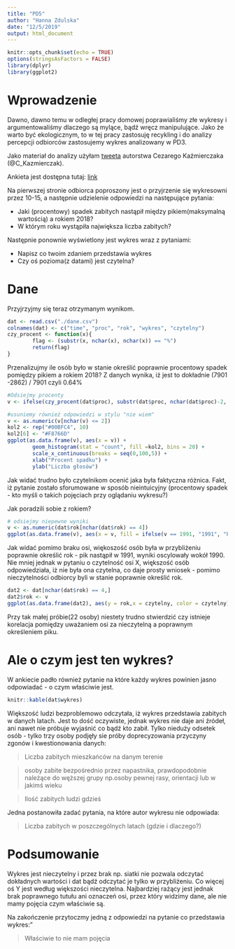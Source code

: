 ```yaml
---
title: "PD5"
author: "Hanna Zdulska"
date: "12/5/2019"
output: html_document
---
```


```r
knitr::opts_chunk$set(echo = TRUE)
options(stringsAsFactors = FALSE)
library(dplyr)
library(ggplot2)
```
# Wprowadzenie
Dawno, dawno temu w odległej pracy domowej poprawialiśmy złe wykresy i argumentowaliśmy dlaczego są mylące, bądź wręcz manipulujące. Jako że warto być ekologicznym, to w tej pracy zastosuję recykling i do analizy percepcji odbiorców zastosujemy wykres analizowany w PD3. 

Jako materiał do analizy użyłam [tweeta](https://twitter.com/C_Kazmierczak/status/1191015667908128768) autorstwa Cezarego Kaźmierczaka (@C_Kazmierczak).

Ankieta jest dostępna tutaj: [link](https://forms.gle/azHisAQfwTuxxoWh9)

Na pierwszej stronie odbiorca poproszony jest o przyjrzenie się wykresowni przez 10-15, a następnie udzielenie odpowiedzi na następujące pytania:

 * Jaki (procentowy) spadek zabitych nastąpił między pikiem(maksymalną wartością) a rokiem 2018?
 * W którym roku wystąpiła największa liczba zabitych?
 
Następnie ponownie wyświetlony jest wykres wraz z pytaniami:

 * Napisz co twoim zdaniem przedstawia wykres
 * Czy oś pozioma(z datami) jest czytelna?
 
# Dane
Przyjrzyjmy się teraz otrzymanym wynikom.
```r

dat <- read.csv("./dane.csv")
colnames(dat) <- c("time", "proc", "rok", "wykres", "czytelny")
czy_procent <- function(x){
        flag <- (substr(x, nchar(x), nchar(x)) == "%")
        return(flag)
}

```
Przenalizujmy ile osób było w stanie określić poprawnie procentowy spadek pomiędzy pikiem a rokiem 2018?
Z danych wynika, iż jest to dokładnie (7901 -2862) / 7901 czyli 0.64%

```r
#Odsiejmy procenty
v <- ifelse(czy_procent(dat$proc), substr(dat$proc, nchar(dat$proc)-2, nchar(dat$proc) - 1), dat$proc)

#usuniemy również odpowiedzi w stylu "nie wiem"
v <- as.numeric(v[nchar(v) <= 2])
kol2 <- rep("#00BFC4", 10)
kol2[6] <- "#F8766D"
ggplot(as.data.frame(v), aes(x = v)) + 
        geom_histogram(stat = "count", fill =kol2, bins = 20) + 
        scale_x_continuous(breaks = seq(0,100,5)) +
        xlab("Procent spadku") +
        ylab("Liczba głosów")
```


Jak widać trudno było czytelnikom ocenić jaka była faktyczna różnica. Fakt, iż pytanie zostało sforumowane w sposób nieintuicyjny (procentowy spadek - kto myśli o takich pojęciach przy oglądaniu wykresu?)

Jak poradzili sobie z rokiem?
```r
# odsiejmy niepewne wyniki 
v <- as.numeric(dat$rok[nchar(dat$rok) == 4])
ggplot(as.data.frame(v), aes(x = v, fill = ifelse(v == 1991, "1991", "Pozostałe"))) + geom_histogram(stat = "count") + theme(legend.title = element_blank()) + xlab("Rok") + ylab("Liczba głosów")
```

Jak widać pomimo braku osi, więkoszość osób była w przybliżeniu poprawnie określić rok - pik nastąpił w 1991, wyniki oscylowały wokół 1990. Nie mniej jednak w pytaniu o czytelność osi X, większość osób odpowiedziała, iż nie była ona czytelna, co daje prosty wniosek - pomimo nieczytelności odbiorcy byli w stanie poprawnie określić rok.
```r
dat2 <- dat[nchar(dat$rok) == 4,]
dat2$rok <- v
ggplot(as.data.frame(dat2), aes(y = rok,x = czytelny, color = czytelny)) + geom_jitter(width = 0.3, height = 0) + scale_color_discrete(name = "Czy oś Y jest czytelna?", labels = c("Nie (63,6%)", "Tak (27,3%)", "Trudno powiedzieć (9,1%)"))
```

Przy tak małej próbie(22 osoby) niestety trudno stwierdzić czy istnieje korelacja pomiędzy uważaniem osi za nieczytelną a poprawnym określeniem piku.

# Ale o czym jest ten wykres?

W ankiecie padło również pytanie na które każdy wykres powinien jasno odpowiadać - o czym właściwie jest.
```r
knitr::kable(dat$wykres)
```
Większość ludzi bezproblemowo odczytała, iż wykres przedstawia zabitych w danych latach. Jest to dość oczywiste, jednak wykres nie daje ani źródeł, ani nawet nie próbuje wyjaśnić co bądź kto zabił. Tylko nieduży odsetek osób - tylko trzy osoby podjęły sie próby doprecyzowania przyczyny zgonów i kwestionowania danych:
 
 > Liczba zabitych mieszkańców na danym terenie
 
 > osoby zabite bezpośrednio przez napastnika, prawdopodobnie należące do węższej grupy np.osoby pewnej rasy, orientacji lub w jakimś wieku
 
 > Ilość zabitych ludzi gdzieś
 
 Jedna postanowiła zadać pytania, na które autor wykresu nie odpowiada:
 
  > Liczba zabitych w poszczególnych latach (gdzie i dlaczego?)
 
# Podsumowanie
 Wykres jest nieczytelny i przez brak np. siatki nie pozwala odczytać dokładnych wartości i dat bądź odczytać je tylko w przybliżeniu. Co więcej oś Y jest według większości nieczytelna. Najbardziej rażący jest jednak brak poprawnego tutułu ani oznaczeń osi, przez który widzimy dane, ale nie mamy pojęcia czym właściwie są.
 
 Na zakończenie przytoczmy jedną z odpowiedzi na pytanie co przedstawia wykres:"
 
  > Właściwie to nie mam pojęcia
 
 
 
 
 
 
 
 
 
 
 
 